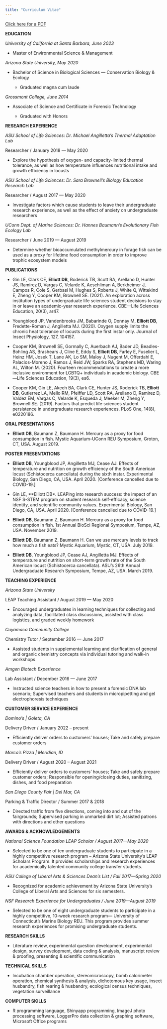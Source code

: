 ```yaml
---
title: "Curriculum Vitae"
---
```


<a href = 'cv_elliott.pdf' target = '_blank'>Click here for a PDF</a>

  


**EDUCATION**

*University of California at Santa Barbara, June 2023*

- Master of Environmental Science & Management

*Arizona State University, May 2020*

- Bachelor of Science in Biological Sciences — Conservation Biology & Ecology

  - Graduated magna cum laude

*Grossmont College, June 2014*

- Associate of Science and Certificate in Forensic Technology

  - Graduated with Honors


**RESEARCH EXPERIENCE**

*ASU School of Life Sciences: Dr. Michael Angilletta’s Thermal Adaptation Lab*

Researcher / January 2018 — May 2020

- Explore the hypothesis of oxygen- and capacity-limited thermal tolerance, as well as how temperature influences nutritional intake and growth efficiency in locusts

*ASU School of Life Sciences: Dr. Sara Brownell’s Biology Education Research Lab*

Researcher / August 2017 — May 2020

- Investigate factors which cause students to leave their undergraduate research experience, as well as the effect of anxiety on undergraduate researchers

*UConn Dept. of Marine Sciences: Dr. Hannes Baumann’s Evolutionary Fish Ecology Lab*

Researcher / June 2019 — August 2019 

- Determine whether bioaccumulated methylmercury in forage fish can be used as a proxy for lifetime food consumption in order to improve trophic ecosystem models

**PUBLICATIONS**

- Gin LE, Clark CE, **Elliott DB**, Roderick TB, Scott RA, Arellano D, Hunter JS, Ramirez D, Vargas C, Velarde K, Aeschliman A, Berkheimer J, Campos R, Cole S, Gerbasi M, Hughes S, Roberts J, White Q, Wittekind E, Zheng Y, Cooper KM, Brownell SE. (2021). An exploration across institution types of undergraduate life sciences student decisions to stay in or leave an academic-year research experience. CBE—Life Sciences Education, 20(3), ar47.

- Youngblood JP, Vandenbrooks JM, Babarinde O, Donnay M, **Elliott DB**, Fredette-Roman J, Angilletta MJ. (2020). Oxygen supply limits the chronic heat tolerance of locusts during the first instar only. Journal of Insect Physiology, 127, 104157.

- Cooper KM, Brownell SE, Gormally C, Auerbach AJ, Bader JD, Beadles-Bohling AS, Brashears J, Cline E, Eddy S, **Elliott DB**, Farley E, Fuselier L, Heinz HM, Josek T, Lane AK, Lo SM, Maloy J, Nugent M, Offerdahl E, Palacios-Moreno J, Ramos J, Reid JW, Sparks RA, Stephens MD, Waring AL, Wilton M. (2020). Fourteen recommendations to create a more inclusive environment for LGBTQ+ individuals in academic biology. CBE—Life Sciences Education, 19(3), es6.

- Cooper KM, Gin LE, Akeeh BA, Clark CE, Hunter JS, Roderick TB, **Elliott DB**, Gutierrez LA, Mello RM, Pfeiffer LD, Scott RA, Arellano D, Ramirez D, Valdez EM, Vargas C, Velarde K, Esqueda J, Meeker M, Zheng Y, Brownell SE. (2019). Factors that predict life sciences student persistence in undergraduate research experiences. PLoS One, 14(8), e0220186. 

**ORAL PRESENTATIONS**

- **Elliott DB**, Baumann Z, Baumann H. Mercury as a proxy for food consumption in fish. Mystic Aquarium-UConn REU Symposium, Groton, CT, USA. August 2019.

**POSTER PRESENTATIONS**

- **Elliott DB**, Youngblood JP, Angilletta MJ, Cease AJ. Effects of temperature and nutrition on growth efficiency of the South American locust (Schistocerca cancellata) during the sixth instar. Experimental Biology, San Diego, CA, USA. April 2020. [Conference cancelled due to COVID-19.]

- Gin LE, **Elliott DB*. LEAPing into research success: the impact of an NSF S-STEM program on student research self-efficacy, science identity, and scientific community values. Experimental Biology, San Diego, CA, USA. April 2020. [Conference cancelled due to COVID-19.]

- **Elliott DB**, Baumann Z, Baumann H. Mercury as a proxy for food consumption in fish. 1st Annual BioSci Regional Symposium, Tempe, AZ, USA. November 2019.

- **Elliott DB**, Baumann Z, Baumann H. Can we use mercury levels to track how much a fish eats? Mystic Aquarium, Mystic, CT, USA. July 2019.

- **Elliott DB**, Youngblood JP, Cease AJ, Angilletta MJ. Effects of temperature and nutrition on short-term growth rate of the South American locust (Schistocerca cancellata). ASU’s 26th Annual Undergraduate Research Symposium, Tempe, AZ, USA. March 2019.

**TEACHING EXPERIENCE**

*Arizona State University*

LEAP Teaching Assistant / August 2019 — May 2020

- Encouraged undergraduates in learning techniques for collecting and analyzing data, facilitated class discussions, assisted with class logistics, and graded weekly homework

*Cuyamaca Community College*

Chemistry Tutor / September 2016 — June 2017

- Assisted students in supplemental learning and clarification of general and organic chemistry concepts via individual tutoring and walk-in workshops

*Amgen Biotech Experience*

Lab Assistant / December 2016 — June 2017 

- Instructed science teachers in how to present a forensic DNA lab scenario; Supervised teachers and students in micropipetting and gel electrophoresis techniques

**CUSTOMER SERVICE EXPERIENCE**

*Domino’s | Goleta, CA*

Delivery Driver / January 2022 – present

- Efficiently deliver orders to customers’ houses; Take and safely prepare customer orders

*Marco’s Pizza | Meridian, ID*

Delivery Driver / August 2020 – August 2021

- Efficiently deliver orders to customers’ houses; Take and safely prepare customer orders; Responsible for opening/closing duties, sanitizing, dishes, and food preparation

*San Diego County Fair | Del Mar, CA*

Parking & Traffic Director / Summer 2017 & 2018 

- Directed traffic from five directions, coming into and out of the fairgrounds; Supervised parking in unmarked dirt lot; Assisted patrons with directions and other questions 

**AWARDS & ACKNOWLEDGEMENTS**

*National Science Foundation LEAP Scholar / August 2017—May 2020*

- Selected to be one of ten undergraduate students to participate in a highly competitive research program – Arizona State University’s LEAP Scholars Program. It provides scholarships and research experiences for academically talented community college transfer students.

*ASU College of Liberal Arts & Sciences Dean’s List / Fall 2017—Spring 2020*

- Recognized for academic achievement by Arizona State University’s College of Liberal Arts and Sciences for six semesters.

*NSF Research Experience for Undergraduates / June 2019—August 2019*

- Selected to be one of eight undergraduate students to participate in a highly competitive, 10-week research program— University of Connecticut’s Marine Biology REU.  This program provides summer research experiences for promising undergraduate students. 
 
**RESEARCH SKILLS**

- Literature review, experimental question development, experimental design, survey development, data coding & analysis, manuscript review & proofing, presenting & scientific communication

**TECHNICAL SKILLS**

- Incubation chamber operation, stereomicroscopy, bomb calorimeter operation, chemical synthesis & analysis, dichotomous key usage, insect husbandry, fish rearing & husbandry, ecological census techniques, vegetation surveillance 

**COMPUTER SKILLS**

- R programming language, Shinyapp programming, ImageJ photo processing software, LoggerPro data collection & graphing software, Microsoft Office programs
